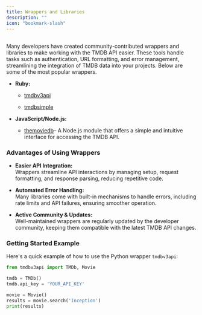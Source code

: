 ```yaml
---
title: Wrappers and Libraries
description: ""
icon: "bookmark-slash"
---
```


##

Many developers have created community-contributed wrappers and libraries to make working with the TMDB API easier. 
These tools handle tasks such as authentication, URL formatting, and error management, streamlining the integration of TMDB data into your projects. 
Below are some of the most popular wrappers.

- **Ruby:**  
  - <a href="https://github.com/18Months/themoviedb-api/" target="_self">tmdbv3api</a> 
  
  - <a href="https://github.com/ahmetabdi/themoviedb/" target="_self">tmdbsimple</a> 

- **JavaScript/Node.js:**  
  - <a href="https://www.npmjs.com/package/themoviedb" target="_self">themoviedb</a>– A Node.js module that offers a simple and intuitive interface for accessing the TMDB API.  

### Advantages of Using Wrappers

- **Easier API Integration:**  
  Wrappers streamline API interactions by managing setup, request formatting, and response parsing, reducing repetitive code.


- **Automated Error Handling:**  
  Many libraries come with built-in mechanisms to handle errors, including rate limits and API failures, ensuring smoother operation.

- **Active Community & Updates:**  
  Well-maintained wrappers are regularly updated by the developer community, keeping them compatible with the latest TMDB API changes.

### Getting Started Example

Here's a quick example of how to use the Python wrapper `tmdbv3api`:

```python
from tmdbv3api import TMDb, Movie

tmdb = TMDb()
tmdb.api_key = 'YOUR_API_KEY'

movie = Movie()
results = movie.search('Inception')
print(results)